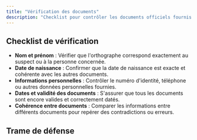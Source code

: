 ```yaml
---
title: "Vérification des documents"
description: "Checklist pour contrôler les documents officiels fournis par le LSPD et détecter vices de forme ou incohérences."
---
```


## Checklist de vérification

- **Nom et prénom** : Vérifier que l'orthographe correspond exactement au suspect ou à la personne concernée.
- **Date de naissance** : Confirmer que la date de naissance est exacte et cohérente avec les autres documents.
- **Informations personnelles** : Contrôler le numéro d'identité, téléphone ou autres données personnelles fournies.
- **Dates et validité des documents** : S'assurer que tous les documents sont encore valides et correctement datés.
- **Cohérence entre documents** : Comparer les informations entre différents documents pour repérer des contradictions ou erreurs.

## Trame de défense
<CardGrid>
    <Card
        subtitle="Étape 1"
        title="Checklist"
        description="Passez en revue toutes les étapes essentielles de l'affaire pour vous assurer qu'aucun détail n'est oublié."
        href="/docs/ressources/checklists-pratiques"
    />
    <Card
        subtitle="Étape 2"
        title="Vérification des documents"
        description="Analysez les documents officiels fournis par le LSPD, repérez les vices de forme et incohérences éventuelles."
        href="/docs/procedures-judiciaires/trames-defence/verification-docs"
    />
    <Card
        subtitle="Étape 3"
        title="Construction de la défense"
        description="Élaborez la ligne de défense adaptée à l'affaire en vous basant sur la checklist et les documents vérifiés."
        href="/docs/procedures-judiciaires/trames-defence/construction-defense"
    />
</CardGrid>